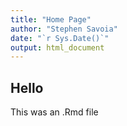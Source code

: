 ```yaml
---
title: "Home Page"
author: "Stephen Savoia"
date: "`r Sys.Date()`"
output: html_document
---
```


## Hello

This was an .Rmd file